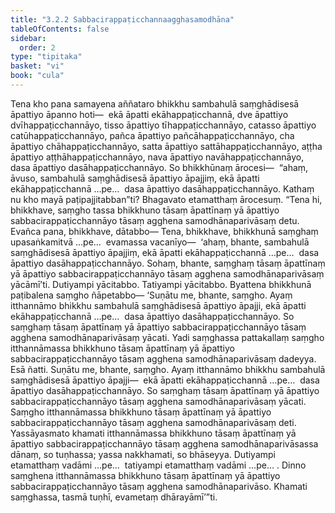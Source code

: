 ```yaml
---
title: "3.2.2 Sabbacirappaṭicchannaagghasamodhāna"
tableOfContents: false
sidebar:
  order: 2
type: "tipitaka"
basket: "vi"
book: "cula"
---
```



<DynamicBreadcrumb />

<Division number="136" book="cula">

<Paragraph number="621" book="cula">
Tena kho pana samayena aññataro bhikkhu sambahulā saṃghādisesā āpattiyo āpanno hoti—  ekā āpatti ekāhappaṭicchannā, dve āpattiyo dvīhappaṭicchannāyo, tisso āpattiyo tīhappaṭicchannāyo, catasso āpattiyo catūhappaṭicchannāyo, pañca āpattiyo pañcāhappaṭicchannāyo, cha āpattiyo chāhappaṭicchannāyo, satta āpattiyo sattāhappaṭicchannāyo, aṭṭha āpattiyo aṭṭhāhappaṭicchannāyo, nava āpattiyo navāhappaṭicchannāyo, dasa āpattiyo dasāhappaṭicchannāyo. So bhikkhūnaṃ ārocesi—  “ahaṃ, āvuso, sambahulā saṃghādisesā āpattiyo āpajjiṃ, ekā āpatti ekāhappaṭicchannā …pe…  dasa āpattiyo dasāhappaṭicchannāyo. Kathaṃ nu kho mayā paṭipajjitabban”ti? Bhagavato etamatthaṃ ārocesuṃ. “Tena hi, bhikkhave, saṃgho tassa bhikkhuno tāsaṃ āpattīnaṃ yā āpattiyo sabbacirappaṭicchannāyo tāsaṃ agghena samodhānaparivāsaṃ detu. Evañca pana, bhikkhave, dātabbo—
</Paragraph>

<Paragraph number="622" book="cula">
Tena, bhikkhave, bhikkhunā saṃghaṃ upasaṅkamitvā …pe…  evamassa vacanīyo—  ‘ahaṃ, bhante, sambahulā saṃghādisesā āpattiyo āpajjiṃ, ekā āpatti ekāhappaṭicchannā …pe…  dasa āpattiyo dasāhappaṭicchannāyo. Sohaṃ, bhante, saṃghaṃ tāsaṃ āpattīnaṃ yā āpattiyo sabbacirappaṭicchannāyo tāsaṃ agghena samodhānaparivāsaṃ yācāmī’ti. Dutiyampi yācitabbo. Tatiyampi yācitabbo. Byattena bhikkhunā paṭibalena saṃgho ñāpetabbo—
</Paragraph>

</Division>
<Division number="137" book="cula">

<Paragraph number="623" book="cula">
‘Suṇātu me, bhante, saṃgho. Ayaṃ itthannāmo bhikkhu sambahulā saṃghādisesā āpattiyo āpajji, ekā āpatti ekāhappaṭicchannā …pe…  dasa āpattiyo dasāhappaṭicchannāyo. So saṃghaṃ tāsaṃ āpattīnaṃ yā āpattiyo sabbacirappaṭicchannāyo tāsaṃ agghena samodhānaparivāsaṃ yācati. Yadi saṃghassa pattakallaṃ saṃgho itthannāmassa bhikkhuno tāsaṃ āpattīnaṃ yā āpattiyo sabbacirappaṭicchannāyo tāsaṃ agghena samodhānaparivāsaṃ dadeyya. Esā ñatti.
</Paragraph>

<Paragraph number="624" book="cula">
Suṇātu me, bhante, saṃgho. Ayaṃ itthannāmo bhikkhu sambahulā saṃghādisesā āpattiyo āpajji—  ekā āpatti ekāhappaṭicchannā …pe…  dasa āpattiyo dasāhappaṭicchannāyo. So saṃghaṃ tāsaṃ āpattīnaṃ yā āpattiyo sabbacirappaṭicchannāyo tāsaṃ agghena samodhānaparivāsaṃ yācati. Saṃgho itthannāmassa bhikkhuno tāsaṃ āpattīnaṃ yā āpattiyo sabbacirappaṭicchannāyo tāsaṃ agghena samodhānaparivāsaṃ deti. Yassāyasmato khamati itthannāmassa bhikkhuno tāsaṃ āpattīnaṃ yā āpattiyo sabbacirappaṭicchannāyo tāsaṃ agghena samodhānaparivāsassa dānaṃ, so tuṇhassa; yassa nakkhamati, so bhāseyya.
</Paragraph>

<Paragraph number="625" book="cula">
Dutiyampi etamatthaṃ vadāmi …pe…  tatiyampi etamatthaṃ vadāmi …pe… .
</Paragraph>

<Paragraph number="626" book="cula">
Dinno saṃghena itthannāmassa bhikkhuno tāsaṃ āpattīnaṃ yā āpattiyo sabbacirappaṭicchannāyo tāsaṃ agghena samodhānaparivāso. Khamati saṃghassa, tasmā tuṇhī, evametaṃ dhārayāmī’”ti.
</Paragraph>
</Division>